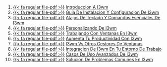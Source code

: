 1. [{{< fa regular file-pdf >}}](https://achalmaedison.netlify.app/tecnologia-seguridad/i3wm/2020-02-15-introduccion-a-i3wm/index.pdf) [Introduccion A I3wm](https://achalmaedison.netlify.app/tecnologia-seguridad/i3wm/2020-02-15-introduccion-a-i3wm)
2. [{{< fa regular file-pdf >}}](https://achalmaedison.netlify.app/tecnologia-seguridad/i3wm/2020-02-16-guia-de-instalacion-y-configuracion-de-i3wm/index.pdf) [Guia De Instalacion Y Configuracion De I3wm](https://achalmaedison.netlify.app/tecnologia-seguridad/i3wm/2020-02-16-guia-de-instalacion-y-configuracion-de-i3wm)
3. [{{< fa regular file-pdf >}}](https://achalmaedison.netlify.app/tecnologia-seguridad/i3wm/2020-02-17-atajos-de-teclado-y-comandos-esenciales-de-i3wm/index.pdf) [Atajos De Teclado Y Comandos Esenciales De I3wm](https://achalmaedison.netlify.app/tecnologia-seguridad/i3wm/2020-02-17-atajos-de-teclado-y-comandos-esenciales-de-i3wm)
4. [{{< fa regular file-pdf >}}](https://achalmaedison.netlify.app/tecnologia-seguridad/i3wm/2020-02-18-personalizando-de-i3wm/index.pdf) [Personalizando De I3wm](https://achalmaedison.netlify.app/tecnologia-seguridad/i3wm/2020-02-18-personalizando-de-i3wm)
5. [{{< fa regular file-pdf >}}](https://achalmaedison.netlify.app/tecnologia-seguridad/i3wm/2020-02-18-trabajando-con-ventanas-en-i3wm/index.pdf) [Trabajando Con Ventanas En I3wm](https://achalmaedison.netlify.app/tecnologia-seguridad/i3wm/2020-02-18-trabajando-con-ventanas-en-i3wm)
6. [{{< fa regular file-pdf >}}](https://achalmaedison.netlify.app/tecnologia-seguridad/i3wm/2020-02-19-aumenta-tu-productividad-con-i3wm/index.pdf) [Aumenta Tu Productividad Con I3wm](https://achalmaedison.netlify.app/tecnologia-seguridad/i3wm/2020-02-19-aumenta-tu-productividad-con-i3wm)
7. [{{< fa regular file-pdf >}}](https://achalmaedison.netlify.app/tecnologia-seguridad/i3wm/2020-02-20-i3wm-vs-otros-gestores-de-ventanas/index.pdf) [I3wm Vs Otros Gestores De Ventanas](https://achalmaedison.netlify.app/tecnologia-seguridad/i3wm/2020-02-20-i3wm-vs-otros-gestores-de-ventanas)
8. [{{< fa regular file-pdf >}}](https://achalmaedison.netlify.app/tecnologia-seguridad/i3wm/2020-02-21-integracion-de-i3wm-en-tu-entorno-de-trabajo/index.pdf) [Integracion De I3wm En Tu Entorno De Trabajo](https://achalmaedison.netlify.app/tecnologia-seguridad/i3wm/2020-02-21-integracion-de-i3wm-en-tu-entorno-de-trabajo)
9. [{{< fa regular file-pdf >}}](https://achalmaedison.netlify.app/tecnologia-seguridad/i3wm/2020-02-22-casos-de-uso-avanzados-de-i3wm/index.pdf) [Casos De Uso Avanzados De I3wm](https://achalmaedison.netlify.app/tecnologia-seguridad/i3wm/2020-02-22-casos-de-uso-avanzados-de-i3wm)
10. [{{< fa regular file-pdf >}}](https://achalmaedison.netlify.app/tecnologia-seguridad/i3wm/2020-02-23-solucion-de-problemas-comunes-en-i3wm/index.pdf) [Solucion De Problemas Comunes En I3wm](https://achalmaedison.netlify.app/tecnologia-seguridad/i3wm/2020-02-23-solucion-de-problemas-comunes-en-i3wm)
